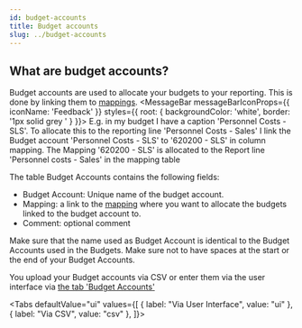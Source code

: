 ```yaml
---
id: budget-accounts
title: Budget accounts
slug: ../budget-accounts
---
```





## What are budget accounts?
Budget accounts are used to allocate your budgets to your reporting. This is done by linking them to [mappings](./mapping).
<MessageBar messageBarIconProps={{ iconName: 'Feedback' }} styles={{ root: { backgroundColor: 'white', border: '1px solid grey ' } }}> 
    E.g. in my budget I have a caption 'Personnel Costs - SLS'. To allocate this to the reporting line 'Personnel Costs - Sales' I link the Budget account 'Personnel Costs - SLS' to '620200 - SLS' in column mapping. The Mapping '620200 - SLS' is allocated to the Report line 'Personnel costs - Sales' in the mapping table 
</MessageBar>


The table Budget Accounts contains the following fields:
- Budget Account: Unique name of the budget account. 
- Mapping: a link to the [mapping](./mapping) where you want to allocate the budgets linked to the budget account to.
- Comment: optional comment

<MessageBar>
    Make sure that the name used as Budget Account is identical to the Budget Accounts used in the Budgets. Make sure not to have spaces at the start or the end of your Budget Accounts.
</MessageBar>

You upload your Budget accounts via CSV or enter them via the user interface via [the tab 'Budget Accounts'](https://app.monitr.be/dashboard/organisations/entities/definitions/budget)


<Tabs
  defaultValue="ui"
  values={[
    { label: "Via User Interface", value: "ui" },
    { label: "Via CSV", value: "csv" },
  ]}>
<TabItem value="csv">
    <BudgetAccountTabCSV />
</TabItem>
<TabItem value="ui">
    <BudgetAccountTabUI />
</TabItem>
</Tabs>